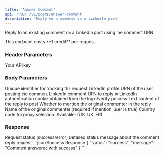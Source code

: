 ```yaml
---
title: 'Answer Comment'
api: 'POST /v1/posts/answer-comment'
description: 'Reply to a comment on a LinkedIn post'
---
```


Reply to an existing comment on a LinkedIn post using the comment URN.

<Note>
  This endpoint costs **1 credit** per request.
</Note>

### Header Parameters

<ParamField header="x-api-key" type="string" required>
  Your API key
</ParamField>

### Body Parameters

<ParamField body="tracking_id" type="string" required>
  Unique identifier for tracking the request
</ParamField>

<ParamField body="profile_urn" type="string" required>
  LinkedIn profile URN of the user posting the comment
</ParamField>

<ParamField body="comment_urn" type="string" required>
  LinkedIn comment URN to reply to
</ParamField>

<ParamField body="login_token" type="string" required>
  LinkedIn authentication cookie obtained from the login/verify process
</ParamField>

<ParamField body="comment_text" type="string" required>
  Text content of the reply to post
</ParamField>

<ParamField body="mention_user" type="boolean" default="false">
  Whether to mention the original commenter in the reply
</ParamField>

<ParamField body="commenter_name" type="string" default="">
  Name of the original commenter (required if mention_user is true)
</ParamField>

<ParamField body="country" type="string" default="FR">
  Country code for proxy selection. Available: (US, UK, FR)
</ParamField>

### Response

<ResponseField name="status" type="string">
  Request status (success/error)
</ResponseField>

<ResponseField name="message" type="string">
  Detailed status message about the comment reply request
</ResponseField>

<ResponseExample>
```json Success Response
{
  "status": "success",
  "message": "Comment answered with success"
}
```
<ResponseExample>
